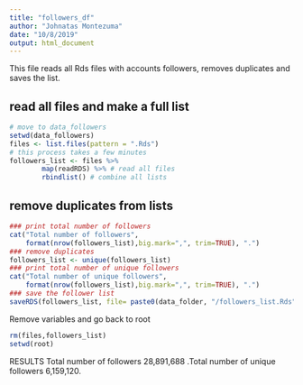 ```yaml
---
title: "followers_df"
author: "Johnatas Montezuma"
date: "10/8/2019"
output: html_document
---
```


This file reads all Rds files with accounts followers, removes duplicates and saves the list.

## read all files and make a full list
```r
# move to data_followers
setwd(data_followers)
files <- list.files(pattern = ".Rds")
# this process takes a few minutes
followers_list <- files %>%
        map(readRDS) %>% # read all files
        rbindlist() # combine all lists
```

## remove duplicates from lists
```r
### print total number of followers
cat("Total number of followers", 
    format(nrow(followers_list),big.mark=",", trim=TRUE), ".")
### remove duplicates
followers_list <- unique(followers_list)
### print total number of unique followers
cat("Total number of unique followers", 
    format(nrow(followers_list),big.mark=",", trim=TRUE), ".")
### save the follower list
saveRDS(followers_list, file= paste0(data_folder, "/followers_list.Rds"))
```

Remove variables and go back to root
```r
rm(files,followers_list)
setwd(root)
```

RESULTS
Total number of followers 28,891,688 .Total number of unique followers 6,159,120.